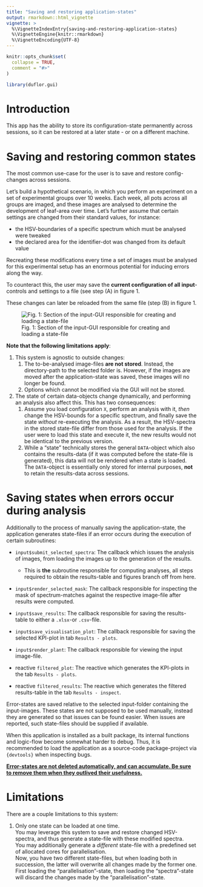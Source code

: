 ---
title: "Saving and restoring application-states"
output: rmarkdown::html_vignette
vignette: >
  %\VignetteIndexEntry{saving-and-restoring-application-states}
  %\VignetteEngine{knitr::rmarkdown}
  %\VignetteEncoding{UTF-8}
---

```{r, include = FALSE}
knitr::opts_chunk$set(
  collapse = TRUE,
  comment = "#>"
)
```

```{r setup}
library(duflor.gui)
```

# Introduction

This app has the ability to store its configuration-state permanently across sessions, so it can be restored at a later state - or on a different machine.

# Saving and restoring common states

The most common use-case for the user is to save and restore config-changes across sessions.

Let's build a hypothetical scenario, in which you perform an experiment on a set of experimental groups over 10 weeks. Each week, all pots across all groups are imaged, and these images are analysed to determine the development of leaf-area over time. Let's further assume that certain settings are changed from their standard values, for instance:

-   the HSV-boundaries of a specific spectrum which must be analysed were tweaked
-   the declared area for the identifier-dot was changed from its default value

Recreating these modifications every time a set of images must be analysed for this experimental setup has an enormous potential for inducing errors along the way.

To counteract this, the user may save the **current configuration of all input**-controls and settings to a file (see step (A) in figure 1.

These changes can later be reloaded from the same file (step (B) in figure 1.

![Fig. 1: Section of the input-GUI responsible for creating and loading a state-file](../man/figures/bookmarking_load_and_save_state.png)

**Note that the following limitations apply**:

1.  This system is agnostic to outside changes:
    1.  The to-be-analysed image-files **are not stored**. Instead, the directory-path to the selected folder is. However, if the images are moved after the application-state was saved, these images will no longer be found.
    2.  Options which cannot be modified via the GUI will not be stored.
2.  The state of certain data-objects change dynamically, and performing an analysis also affect this. This has two consequences:
    1.  Assume you load configuration `X`, perform an analysis with it, *then* change the HSV-bounds for a specific spectrum, and finally save the state *without* re-executing the analysis. As a result, the HSV-spectra in the stored state-file differ from those used for the analysis. If the user were to load this state and execute it, the new results would not be identical to the previous version.
    2.  While a "state" technically stores the general `DATA`-object which also contains the results-data (if it was computed before the state-file is generated), this data will not be rendered when a state is loaded. The `DATA`-object is essentially only stored for internal purposes, **not** to retain the results-data across sessions.

# Saving states when errors occur during analysis

Additionally to the process of manually saving the application-state, the application generates state-files if an error occurs during the execution of certain subroutines:

-   `input$submit_selected_spectra`: The callback which issues the analysis of images, from loading the images up to the generation of the results.

    -   This is **the** subroutine responsible for computing analyses, all steps required to obtain the results-table and figures branch off from here.

-   `input$render_selected_mask`: The callback responsible for inspecting the mask of spectrum-matches against the respective image-file after results were computed.

-   `input$save_results`: The callback responsible for saving the results-table to either a `.xlsx`-or `.csv`-file.

-   `input$save_visualisation_plot`: The callback responsible for saving the selected KPI-plot in tab `Results - plots`.

-   `input$render_plant`: The callback responsible for viewing the input image-file.

-   reactive `filtered_plot`: The reactive which generates the KPI-plots in the tab `Results - plots`.

-   reactive `filtered_results`: The reactive which generates the filtered results-table in the tab `Results - inspect`.

Error-states are saved relative to the selected input-folder containing the input-images. These states are not supposed to be used manually, instead they are generated so that issues can be found easier. When issues are reported, such state-files should be supplied if available.

When this application is installed as a built package, its internal functions and logic-flow become somewhat harder to debug. Thus, it is recommended to load the application as a source-code package-project via `{devtools}` when inspecting bugs.

[**Error-states are not deleted automatically, and can accumulate. Be sure to remove them when they outlived their usefulness.**]{.underline}

# Limitations

There are a couple limitations to this system:

1.  Only one state can be loaded at one time.\
    You may leverage this system to save and restore changed HSV-spectra, and thus generate a state-file with these modified spectra.\
    You may additionally generate a *different* state-file with a predefined set of allocated cores for parallelisation.\
    Now, you have two different state-files, but when loading both in succession, the latter will overwrite all changes made by the former one. First loading the "parallelisation"-state, then loading the "spectra"-state will discard the changes made by the "parallelisation"-state.
